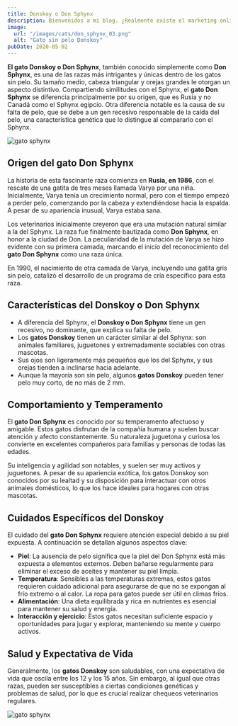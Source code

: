 ```yaml
---
title: Donskoy o Don Sphynx
description: Bienvenidos a mi blog. ¿Realmente existe el marketing online para fotógrafos? ¡Sí! Y vamos a intentar hacer crecer nuestro negocio.
image: 
  url: "/images/cats/don_sphynx_03.png"
  alt: "Gato sin pelo Donskoy"
pubDate: 2020-05-02
---
```


**El gato Donskoy o Don Sphynx**, también conocido simplemente como **Don Sphynx**, es una de las razas más intrigantes y únicas dentro de los gatos sin pelo. Su tamaño medio, cabeza triangular y orejas grandes le otorgan un aspecto distintivo. Compartiendo similitudes con el Sphynx, el **gato Don Sphynx** se diferencia principalmente por su origen, que es Rusia y no Canadá como el Sphynx egipcio. Otra diferencia notable es la causa de su falta de pelo, que se debe a un gen recesivo responsable de la caída del pelo, una característica genética que lo distingue al compararlo con el Sphynx.

![gato sphynx](/images/cats/don_sphynx_01.jpg)

## Origen del gato Don Sphynx
La historia de esta fascinante raza comienza en **Rusia, en 1986**, con el rescate de una gatita de tres meses llamada Varya por una niña. Inicialmente, Varya tenía un crecimiento normal, pero con el tiempo empezó a perder pelo, comenzando por la cabeza y extendiéndose hacia la espalda. A pesar de su apariencia inusual, Varya estaba sana.

Los veterinarios inicialmente creyeron que era una mutación natural similar a la del Sphynx. La raza fue finalmente bautizada como **Don Sphynx**, en honor a la ciudad de Don. La peculiaridad de la mutación de Varya se hizo evidente con su primera camada, marcando el inicio del reconocimiento del **gato Don Sphynx** como una raza única.

En 1990, el nacimiento de otra camada de Varya, incluyendo una gatita gris sin pelo, catalizó el desarrollo de un programa de cría específico para esta raza.

## Características del Donskoy o Don Sphynx
- A diferencia del Sphynx, el **Donskoy o Don Sphynx** tiene un gen recesivo, no dominante, que explica su falta de pelo.
- Los **gatos Donskoy** tienen un carácter similar al del Sphynx: son animales familiares, juguetones y extremadamente sociables con otras mascotas.
- Sus ojos son ligeramente más pequeños que los del Sphynx, y sus orejas tienden a inclinarse hacia adelante.
- Aunque la mayoría son sin pelo, algunos **gatos Donskoy** pueden tener pelo muy corto, de no más de 2 mm.

## Comportamiento y Temperamento
El **gato Don Sphynx** es conocido por su temperamento afectuoso y amigable. Estos gatos disfrutan de la compañía humana y suelen buscar atención y afecto constantemente. Su naturaleza juguetona y curiosa los convierte en excelentes compañeros para familias y personas de todas las edades.

Su inteligencia y agilidad son notables, y suelen ser muy activos y juguetones. A pesar de su apariencia exótica, los gatos Donskoy son conocidos por su lealtad y su disposición para interactuar con otros animales domésticos, lo que los hace ideales para hogares con otras mascotas.

## Cuidados Específicos del Donskoy
El cuidado del **gato Don Sphynx** requiere atención especial debido a su piel expuesta. A continuación se detallan algunos aspectos clave:

- **Piel**: La ausencia de pelo significa que la piel del Don Sphynx está más expuesta a elementos externos. Deben bañarse regularmente para eliminar el exceso de aceites y mantener su piel limpia.
- **Temperatura**: Sensibles a las temperaturas extremas, estos gatos requieren cuidado adicional para asegurarse de que no se expongan al frío extremo o al calor. La ropa para gatos puede ser útil en climas fríos.
- **Alimentación**: Una dieta equilibrada y rica en nutrientes es esencial para mantener su salud y energía.
- **Interacción y ejercicio**: Estos gatos necesitan suficiente espacio y oportunidades para jugar y explorar, manteniendo su mente y cuerpo activos.

## Salud y Expectativa de Vida
Generalmente, los **gatos Donskoy** son saludables, con una expectativa de vida que oscila entre los 12 y los 15 años. Sin embargo, al igual que otras razas, pueden ser susceptibles a ciertas condiciones genéticas y problemas de salud, por lo que es crucial realizar chequeos veterinarios regulares.

![gato sphynx](/images/cats/don_sphynx_02.png)
